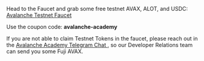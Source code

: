 Head to the Faucet and grab some free testnet AVAX, ALOT, and USDC: [Avalanche Testnet Faucet](https://core.app/tools/testnet-faucet/?token=C)

Use the coupon code: **avalanche-academy**

If you are not able to claim Testnet Tokens in the faucet, please reach out in the <a
    href="https://t.me/avalancheacademy"
    target='_blank' >
    Avalanche Academy Telegram Chat
</a>, so our Developer Relations team can send you some Fuji AVAX.